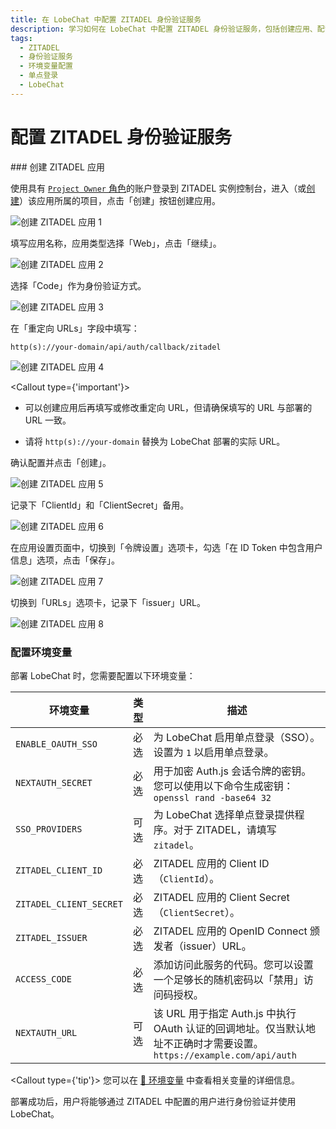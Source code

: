 ```yaml
---
title: 在 LobeChat 中配置 ZITADEL 身份验证服务
description: 学习如何在 LobeChat 中配置 ZITADEL 身份验证服务，包括创建应用、配置环境变量等步骤。
tags:
  - ZITADEL
  - 身份验证服务
  - 环境变量配置
  - 单点登录
  - LobeChat
---
```


# 配置 ZITADEL 身份验证服务

<Steps>
  ### 创建 ZITADEL 应用

使用具有 [`Project Owner` 角色](https://zitadel.com/docs/guides/manage/console/managers#roles)的账户登录到 ZITADEL 实例控制台，进入（或[创建](https://zitadel.com/docs/guides/manage/console/projects#create-a-project)）该应用所属的项目，点击「创建」按钮创建应用。

<Image
  alt="创建 ZITADEL 应用 1"
  inStep
  src="https://github.com/lobehub/lobe-chat/assets/8692892/3564110d-bef9-47f3-b775-e5f28b4275b2"
/>

填写应用名称，应用类型选择「Web」，点击「继续」。

<Image
  alt="创建 ZITADEL 应用 2"
  inStep
  src="https://github.com/lobehub/lobe-chat/assets/8692892/12451b47-8dcd-40a9-b18d-2806b07efecc"
/>

选择「Code」作为身份验证方式。

<Image
  alt="创建 ZITADEL 应用 3"
  inStep
  src="https://github.com/lobehub/lobe-chat/assets/8692892/9d5cb651-ad10-47c7-8c8b-2256163c5521"
/>

在「重定向 URLs」字段中填写：

```
http(s)://your-domain/api/auth/callback/zitadel
```

<Image
  alt="创建 ZITADEL 应用 4"
  inStep
  src="https://github.com/lobehub/lobe-chat/assets/8692892/1699bf46-0c8d-4238-9eb5-34282bfe529a"
/>

<Callout type={'important'}>
  - 可以创建应用后再填写或修改重定向 URL，但请确保填写的 URL 与部署的 URL 一致。

  - 请将 `http(s)://your-domain` 替换为 LobeChat 部署的实际 URL。
</Callout>

确认配置并点击「创建」。

<Image
  alt="创建 ZITADEL 应用 5"
  inStep
  src="https://github.com/lobehub/lobe-chat/assets/8692892/375b3d73-6796-465c-9063-f2762093f763"
/>

记录下「ClientId」和「ClientSecret」备用。

<Image
  alt="创建 ZITADEL 应用 6"
  inStep
  src="https://github.com/lobehub/lobe-chat/assets/8692892/40bb6b4c-18e0-4ae5-abae-ae0cf202cf08"
/>

在应用设置页面中，切换到「令牌设置」选项卡，勾选「在 ID Token 中包含用户信息」选项，点击「保存」。

<Image
  alt="创建 ZITADEL 应用 7"
  inStep
  src="https://github.com/lobehub/lobe-chat/assets/8692892/20a257b5-d086-46f3-b5c2-f76394b11f55"
/>

切换到「URLs」选项卡，记录下「issuer」URL。

<Image
  alt="创建 ZITADEL 应用 8"
  inStep
  src="https://github.com/lobehub/lobe-chat/assets/8692892/79c55d44-8dcb-429c-a072-d3eb014bbceb"
/>

### 配置环境变量

部署 LobeChat 时，您需要配置以下环境变量：

| 环境变量 | 类型 | 描述 |
| --- | --- | --- |
| `ENABLE_OAUTH_SSO` | 必选 | 为 LobeChat 启用单点登录（SSO）。设置为 `1` 以启用单点登录。 |
| `NEXTAUTH_SECRET` | 必选 | 用于加密 Auth.js 会话令牌的密钥。您可以使用以下命令生成密钥：`openssl rand -base64 32` |
| `SSO_PROVIDERS` | 可选 | 为 LobeChat 选择单点登录提供程序。对于 ZITADEL，请填写 `zitadel`。 |
| `ZITADEL_CLIENT_ID` | 必选 | ZITADEL 应用的 Client ID（`ClientId`）。 |
| `ZITADEL_CLIENT_SECRET` | 必选 | ZITADEL 应用的 Client Secret（`ClientSecret`）。 |
| `ZITADEL_ISSUER` | 必选 | ZITADEL 应用的 OpenID Connect 颁发者（issuer）URL。 |
| `ACCESS_CODE` | 必选 | 添加访问此服务的代码。您可以设置一个足够长的随机密码以「禁用」访问码授权。 |
| `NEXTAUTH_URL` | 可选 | 该 URL 用于指定 Auth.js 中执行 OAuth 认证的回调地址。仅当默认地址不正确时才需要设置。`https://example.com/api/auth` |

  <Callout type={'tip'}>
    您可以在 [📘 环境变量](/docs/self-hosting/environment-variables/auth#zitadel) 中查看相关变量的详细信息。

</Callout>
</Steps>

<Callout>部署成功后，用户将能够通过 ZITADEL 中配置的用户进行身份验证并使用 LobeChat。</Callout>
